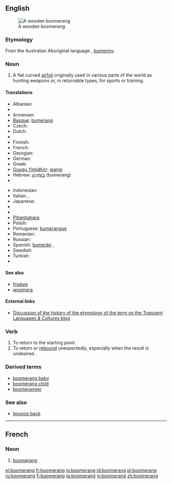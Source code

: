 ==English==
{{wikipedia}}
[[Image:Boomerang.jpg|thumb|A wooden boomerang]]

===Etymology===
From the Australian Aboriginal language {{etyl|aus-syd}}, ''[[bumariny]]''.

===Noun===
{{en-noun}}

# A flat curved [[airfoil]] originally used in various parts of the world as hunting weapons or, in returnable types, for sports or training.

====Translations====
{{trans-top|flat curved airfoil}}
* Albanian: {{t+|sq|bumerang|xs=Albanian}}
* {{trreq|Arabic}}
* Armenian: {{t-|hy|բումերանգ|tr=bumerang|sc=Armn|xs=Armenian}}
* [[Basque]]: [[bumerang]]
* Czech: {{t-|cs|bumerang|m}}
* Dutch: {{t-|nl|boemerang|m}}
* {{trreq|Eastern Arrernte}}
* Finnish: {{t+|fi|bumerangi}}
* French: {{t+|fr|boomerang|m}}
* Georgian: {{t-|ka|ბუმერანგი|tr=bumerangi|sc=Geor|xs=Georgian}}
* German: {{t+|de|Bumerang|m}}
* Greek: {{t+|el|μπούμερανγκ|n|tr=boúmerangk|sc=Grek}}
* [[Guugu Yimidhirr]]: [[wangi]]
* Hebrew: [[בומרנג|בּוּמֶרַנְג]] (bumerang) {{m}}
* {{trreq|Hindi}}
{{trans-mid}}
* Indonesian: {{t+|id|bumerang|xs=Indonesian}}
* Italian: {{t-|it|boomerang}}, {{t-|it|bumerang}}
* Japanese: {{t-|ja|ブーメラン|tr=būmeran|sc=Jpan}}
* {{trreq|Kala Lagaw Ya}}
* {{trreq|Korean}}
* [[Pitjantjatjara]]: {{tø|pjt|kaḻi}}
* Polish: {{t-|pl|bumerang|m}}
* Portuguese: [[bumerangue]]
* Romanian: {{t-|ro|bumerang}}
* Russian: {{t+|ru|бумеранг|m|tr=bum'eráng|sc=Cyrl}}
* Spanish: [[bumerán]] {{m}}, {{t-|es|búmeran}} {{m}}
* Swedish: {{t-|sv|bumerang}}
* Turkish: {{t+|tr|bumerang}}
* {{trreq|Warlpiri}}
{{trans-bottom}}

====See also====
* [[frisbee]]<!-- both can refer to spinning flying toys -->
* [[woomera]]<!-- both refer to weapons used by Australian aborigines whose names derived from Australian aboriginal languages -->

====External links====
* [http://blogs.usyd.edu.au/elac/2008/10/an_unsaleable_bent_stick_boome_1.html Discussion of the history of the etymology of the term on the Transient Languages & Cultures blog]

===Verb===
{{en-verb|boomerangs|boomeranging|boomeranged|boomeranged}}

# To return to the starting point.
# To return or [[rebound]] unexpectedly, especially when the result is undesired.

===Derived terms===
* [[boomerang baby]]
* [[boomerang child]]
* [[boomeranger]]

===See also===
* [[bounce back]]

----

==French==

===Noun===
{{fr-noun|m|plural=boomerangs}}

# [[boomerang#English|boomerang]]

[[el:boomerang]]
[[fr:boomerang]]
[[io:boomerang]]
[[id:boomerang]]
[[pl:boomerang]]
[[ru:boomerang]]
[[fi:boomerang]]
[[ta:boomerang]]
[[vi:boomerang]]
[[zh:boomerang]]